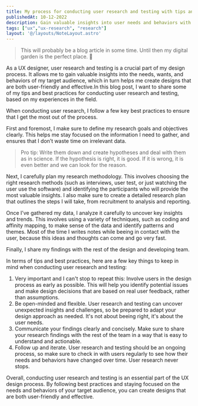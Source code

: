 ```yaml
---
title: My process for conducting user research and testing with tips and best practices
publishedAt: 10-12-2022
description: Gain valuable insights into user needs and behaviors with these best practices for user research and testing
tags: ["ux","ux-research", "research"]
layout: '@/layouts/NoteLayout.astro'
---
```


> This will probably be a blog article in some time. Until then my digital garden is the perfect place. 🏡

As a UX designer, user research and testing is a crucial part of my design process. It allows me to gain valuable insights into the needs, wants, and behaviors of my target audience, which in turn helps me create designs that are both user-friendly and effective.In this blog post, I want to share some of my tips and best practices for conducting user research and testing, based on my experiences in the field.

When conducting user research, I follow a few key best practices to ensure that I get the most out of the process.

First and foremost, I make sure to define my research goals and objectives clearly. This helps me stay focused on the information I need to gather, and ensures that I don’t waste time on irrelevant data. 

>Pro tip: Write them down and create hypotheses and deal with them as in science. If the hypothesis is right, it is good. If it is wrong, it is even better and we can look for the reason.

Next, I carefully plan my research methodology. This involves choosing the right research methods (such as interviews, user test, or just watching the user use the software) and identifying the participants who will provide the most valuable insights. I also make sure to create a detailed research plan that outlines the steps I will take, from recruitment to analysis and reporting.

Once I’ve gathered my data, I analyze it carefully to uncover key insights and trends. This involves using a variety of techniques, such as coding and affinity mapping, to make sense of the data and identify patterns and themes. Most of the time I writes notes while beeing in contact with the user, because this ideas and thoughts can come and go very fast.

Finally, I share my findings with the rest of the design and developing team. 

In terms of tips and best practices, here are a few key things to keep in mind when conducting user research and testing:

1. Very important and I can't stop to repeat this: Involve users in the design process as early as possible. This will help you identify potential issues and make design decisions that are based on real user feedback, rather than assumptions.
2. Be open-minded and flexible. User research and testing can uncover unexpected insights and challenges, so be prepared to adapt your design approach as needed. It's not about beeing right, it's about the user needs. 
3. Communicate your findings clearly and concisely. Make sure to share your research findings with the rest of the team in a way that is easy to understand and actionable.
4. Follow up and iterate. User research and testing should be an ongoing process, so make sure to check in with users regularly to see how their needs and behaviors have changed over time. User research never stops. 

Overall, conducting user research and testing is an essential part of the UX design process. By following best practices and staying focused on the needs and behaviors of your target audience, you can create designs that are both user-friendly and effective.
